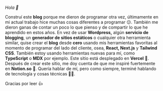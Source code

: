 _Hola 👋_

Construí este **blog** porque me dieron de programar otra vez, últimamente en mi actual trabajo hice muchas cosas diferentes a programar 😕. También me dieron ganas de contar un poco lo que pienso y de compartir lo que he aprendido en estos años. En vez de usar **Wordpress,** algún **servicio de blogging**, un **generador de sitios estáticos** o cualquier otra herramienta similar, quise crear el **blog** desde **cero** usando mis herramientas favoritas al momento de programar del lado del cliente, osea, **React, Next.js** y **Tailwind CSS**. También estoy usando herramientas nuevas para mí, como **TypeScript** o **MDX** por ejemplo.
Este sitio está desplegado en **Vercel** 🖤. Después de crear este sitio, me doy cuenta de que me inspiré fuertemente en **Notion.so** 🙈. Quería hablar de mí, pero como siempre, terminé hablando de tecnología y cosas técnicas 🤷‍♂️.

Gracias por leer 👍
